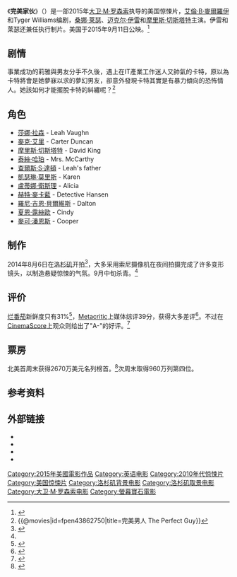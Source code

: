 {{noteTA
|G1=Movie
|G2=Show
|G3=PP
}}
{{Redirect-synonym|完美男人|完美男人 (1941年電影)}}
{{Infobox film
| name           = 完美男人
| original_name = {{lang|en|''The Perfect Guy''}}
| image          = ThePerfectGuyPoster.jpg
| alt            = 
| caption        = 电影海报
| director       = [[大衛·M·羅森索|大衛·M·羅森索]]
| producer       = {{Plainlist|
* Tommy Oliver
* Nicole Rocklin
* Wendy Rhoads
* Darryl Taja
}}
| writer         = 
| screenplay     = Tyger Williams
| story          = {{Plainlist|
* [[艾倫·B·麥爾羅伊|艾倫·B·麥爾羅伊]]
* Tyger Williams
}}
| starring       = {{Plainlist|
* [[莎娜·拉森|莎娜·拉森]]
* [[麥克·艾里|麥克·艾里]]
* [[摩里斯·切斯塔特|摩里斯·切斯塔特]]
}}
| music          = {{Plainlist|
* David Fleming
* [[阿帝‧納瑪拉松|阿帝‧納瑪拉松]]
}}
| cinematography = Peter Simonite<ref name="variety.com">{{cite web|url=https://variety.com/2014/artisans/production/perfect-guy-cinematographer-peter-simonite-1201307123/|title=‘Perfect Guy’ Cinematographer Peter Simonite Talks About Night Filming - Variety|work=Variety|accessdate=2015-01-29|archive-date=2015-09-05|archive-url=https://web.archive.org/web/20150905192859/http://variety.com/2014/artisans/production/perfect-guy-cinematographer-peter-simonite-1201307123/|dead-url=no}}</ref>
| editing        = Joan Sobel
| distributor    = [[Screen_Gems|Screen Gems]]
| released       = {{Film date|2015|09|02|洛杉矶首映|2015|09|11|美国}}
| runtime        = 100 分钟<!--Theatrical runtime: 99:43--><ref>{{cite web | url=http://www.bbfc.co.uk/releases/perfect-guy-film | title=''THE PERFECT GUY'' (15) | work=[[British_Board_of_Film_Classification|British Board of Film Classification]] | date=2015-07-20 | accessdate=2015-07-20 | archive-date=2015-09-10 | archive-url=https://web.archive.org/web/20150910175704/http://www.bbfc.co.uk/releases/perfect-guy-film | dead-url=no }}</ref>
| country        = 美國
| language       = 英语
| budget         = 1200万美元<ref name="BOM"/>
| gross          = 6030万美元<ref name="BOM">{{cite web |url=http://www.boxofficemojo.com/movies/?id=perfectguy.htm |title=The Perfect Guy (2015) |website=Box Office Mojo |accessdate=2015-09-13 |archive-date=2015-09-14 |archive-url=https://web.archive.org/web/20150914165454/http://www.boxofficemojo.com/movies/?id=perfectguy.htm |dead-url=no }}</ref>
| cn_name        = 完美家伙
| hk_name        = 
| tw_name        = 完美男人
}}
《'''完美家伙'''》（{{lang-en|''The Perfect Guy''}}）是一部2015年[[大卫·M·罗森索|大卫·M·罗森索]]执导的美国惊悚片，[[艾倫·B·麥爾羅伊|艾倫·B·麥爾羅伊]]和Tyger Williams编剧，[[桑娜·莱瑟|桑娜·莱瑟]]、[[迈克尔·伊雷|迈克尔·伊雷]]和[[摩里斯·切斯塔特|摩里斯·切斯塔特]]主演。伊雷和莱瑟还兼任执行制片。美国于2015年9月11日公映。<ref>{{cite web |url=http://www.boxofficemojo.com/schedule/?view=bydate&release=theatrical&date=2015-09-11&p=.htm |title=Upcoming Movies in Theaters |publisher=Boxofficemojo.com |date=2015-06-05 |accessdate=2015-06-21 |archive-date=2015-06-22 |archive-url=https://web.archive.org/web/20150622081932/http://www.boxofficemojo.com/schedule/?view=bydate&release=theatrical&date=2015-09-11&p=.htm |dead-url=no }}</ref>

==剧情==
事業成功的莉雅與男友分手不久後，遇上在IT產業工作迷人又帥氣的卡特，原以為卡特將會是她夢寐以求的夢幻男友，卻意外發現卡特其實是有暴力傾向的恐怖情人。她該如何才能擺脫卡特的糾纏呢？<ref>{{@movies|id=fpen43862750|title=完美男人 The Perfect Guy}}<!-- 2015-10-19 accessdate --></ref>

==角色==
* [[莎娜·拉森|莎娜·拉森]] - Leah Vaughn
* [[麥克·艾里|麥克·艾里]] - Carter Duncan
* [[摩里斯·切斯塔特|摩里斯·切斯塔特]] - David King
* [[泰絲·哈珀|泰絲·哈珀]] - Mrs. McCarthy
* [[查爾斯·S·達頓|查爾斯·S·達頓]] - Leah's father
* [[凱瑟琳·莫里斯|凱瑟琳·莫里斯]] - Karen
* [[盧蒂娜·衛斯理|盧蒂娜·衛斯理]] - Alicia
* [[赫特·麥卡藍|赫特·麥卡藍]] - Detective Hansen
* [[羅尼·吉恩·貝爾維斯|羅尼·吉恩·貝爾維斯]] - Dalton
* [[夏恩·露絲歐|夏恩·露絲歐]] - Cindy
* [[麥可·潘恩斯|麥可·潘恩斯]] - Cooper

==制作==
2014年8月6日在[[洛杉矶|洛杉矶]]开拍<ref>{{cite web |url=http://www.cnbc.com/id/101900940# |title=Screen Gems Begins Production On The Thriller 'The Perfect Guy' Starring Sanaa Lathan, Michael Ealy And Morris Chestnut |publisher=Cnbc.com |date=2014-08-06 |accessdate=2014-08-14 |archive-date=2014-08-12 |archive-url=https://web.archive.org/web/20140812214756/http://www.cnbc.com/id/101900940 |dead-url=no }}</ref>，大多采用索尼摄像机在夜间拍摄完成了许多变形镜头，以制造悬疑惊悚的气氛。9月中旬杀青。<ref name="variety.com"/>

==评价==
[[烂番茄|烂番茄]]新鲜度只有31%<ref>{{cite web|url=http://www.rottentomatoes.com/m/the_perfect_guy/|title=The Perfect Guy|website=Rotten Tomatoes|accessdate=2015-09-13|archive-date=2015-09-15|archive-url=https://web.archive.org/web/20150915022210/http://www.rottentomatoes.com/m/the_perfect_guy/|dead-url=no}}</ref>，[[Metacritic|Metacritic]]上媒体综评39分，获得大多差评<ref>{{cite web |url=http://www.metacritic.com/movie/the-perfect-guy |title=The Perfect Guy reviews |publisher=Metacritic |accessdate=2015-09-12 |archive-date=2015-09-14 |archive-url=https://web.archive.org/web/20150914002856/http://www.metacritic.com/movie/the-perfect-guy |dead-url=no }}</ref>。不过在[[CinemaScore|CinemaScore]]上观众则给出了"A-"的好评。<ref>{{cite web|url=http://deadline.com/2015/09/the-perfect-guy-the-visit-box-office-weekend-1201522345/|title=‘The Perfect Guy’ Scores On Date Night, ‘The Visit’ Stays Strong – B.O. Friday|work=deadline.com|accessdate=2015-09-14|archive-date=2015-09-14|archive-url=https://web.archive.org/web/20150914013853/http://deadline.com/2015/09/the-perfect-guy-the-visit-box-office-weekend-1201522345/|dead-url=no}}</ref>

== 票房 ==
北美首周末获得2670万美元名列榜首。<ref >{{cite web |url=http://www.1905.com/news/20150914/930578.shtml#p1 |language= |title=北美票房：《完美人选》登顶 《探访惊魂》居亚 |publisher=1905电影网 |date=2015-09-14 |accessdate= |archive-date=2015-09-27 |archive-url=https://web.archive.org/web/20150927131926/http://www.1905.com/news/20150914/930578.shtml#p1 |dead-url=no }}</ref>次周末取得960万列第四位。

{{start box}}
{{succession prize box|《[[战争房间|战争房间]]》|《[[移动迷宫2|移动迷宫2]]》|[[2015年美國週末票房冠軍|2015年美國週末票房冠軍]]|第37周}}
{{end box}}

==参考资料==
{{reflist}}

==外部链接==
* {{Official website|http://www.theperfectguy-movie.com/}}
* {{IMDb title|3862750|The Perfect Guy}}
* {{mojo title|perfectguy|The Perfect Guy}}
* {{rotten-tomatoes|the_perfect_guy|The Perfect Guy}}

{{DEFAULTSORT:Perfect Guy, The}}
[[Category:2015年美國電影作品|Category:2015年美國電影作品]]
[[Category:英语电影|Category:英语电影]]
[[Category:2010年代惊悚片|Category:2010年代惊悚片]]
[[Category:美国惊悚片|Category:美国惊悚片]]
[[Category:洛杉矶背景电影|Category:洛杉矶背景电影]]
[[Category:洛杉矶取景电影|Category:洛杉矶取景电影]]
[[Category:大卫·M·罗森索电影|Category:大卫·M·罗森索电影]]
[[Category:螢幕寶石電影|Category:螢幕寶石電影]]